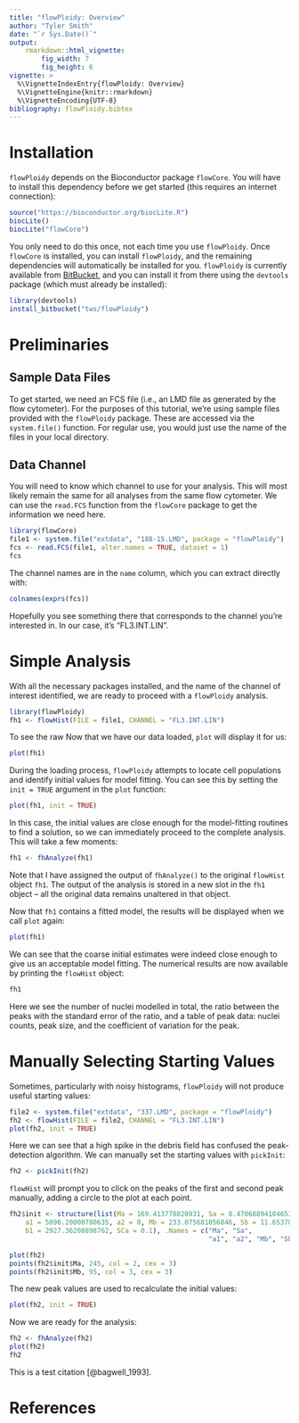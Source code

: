 ```yaml
---
title: "flowPloidy: Overview"
author: "Tyler Smith"
date: "`r Sys.Date()`"
output: 
    rmarkdown::html_vignette:
        fig_width: 7
        fig_height: 6
vignette: >
  %\VignetteIndexEntry{flowPloidy: Overview}
  %\VignetteEngine{knitr::rmarkdown}
  %\VignetteEncoding{UTF-8}
bibliography: flowPloidy.bibtex
---
```


# Installation

`flowPloidy` depends on the Bioconductor package `flowCore`. You will have to install this dependency before we get started (this requires an internet connection):

```r
source("https://bioconductor.org/biocLite.R")
biocLite()
biocLite("flowCore")
```

You only need to do this once, not each time you use `flowPloidy`. Once `flowCore` is installed, you can install `flowPloidy`, and the remaining dependencies will automatically be installed for you. `flowPloidy` is currently available from [BitBucket](https://bitbucket.org/tws/flowPloidy), and you can install it from there using the `devtools` package (which must already be installed):

```r
library(devtools)
install_bitbucket("tws/flowPloidy")
```

# Preliminaries

## Sample Data Files

To get started, we need an FCS file (i.e., an LMD file as generated by the flow cytometer). For the purposes of this tutorial, we're using sample files provided with the `flowPloidy` package. These are accessed via the `system.file()` function. For regular use, you would just use the name of the files in your local directory.

## Data Channel

You will need to know which channel to use for your analysis. This will most likely remain the same for all analyses from the same flow cytometer. We can use the `read.FCS` function from the `flowCore` package to get the information we need here.

```r
library(flowCore)
file1 <- system.file("extdata", "188-15.LMD", package = "flowPloidy")
fcs <- read.FCS(file1, alter.names = TRUE, dataset = 1)
fcs
```

The channel names are in the `name` column, which you can extract directly with:

```r
colnames(exprs(fcs))
```

Hopefully you see something there that corresponds to the channel you're interested in. In our case, it's "FL3.INT.LIN".


# Simple Analysis

With all the necessary packages installed, and the name of the channel of interest identified, we are ready to proceed with a `flowPloidy` analysis.

```r
library(flowPloidy)
fh1 <- flowHist(FILE = file1, CHANNEL = "FL3.INT.LIN")
```

To see the raw Now that we have our data loaded, `plot` will display it for us:

```r
plot(fh1)
```

During the loading process, `flowPloidy` attempts to locate cell populations and identify initial values for model fitting. You can see this by setting the `init = TRUE` argument in the `plot` function: 

```r
plot(fh1, init = TRUE)
```

In this case, the initial values are close enough for the model-fitting routines to find a solution, so we can immediately proceed to the complete analysis. This will take a few moments:

```r
fh1 <- fhAnalyze(fh1)
```

Note that I have assigned the output of `fhAnalyze()` to the original `flowHist` object `fh1`. The output of the analysis is stored in a new slot in the `fh1` object -- all the original data remains unaltered in that object.

Now that `fh1` contains a fitted model, the results will be displayed when we call `plot` again:

```r
plot(fh1)
```

We can see that the coarse initial estimates were indeed close enough to give us an acceptable model fitting. The numerical results are now available by printing the `flowHist` object:

```r
fh1
```

Here we see the number of nuclei modelled in total, the ratio between the peaks with the standard error of the ratio, and a table of peak data: nuclei counts, peak size, and the coefficient of variation for the peak.

# Manually Selecting Starting Values

Sometimes, particularly with noisy histograms, `flowPloidy` will not produce useful starting values:

```r
file2 <- system.file("extdata", "337.LMD", package = "flowPloidy")
fh2 <- flowHist(FILE = file2, CHANNEL = "FL3.INT.LIN")
plot(fh2, init = TRUE)
```

Here we can see that a high spike in the debris field has confused the peak-detection algorithm. We can manually set the starting values with `pickInit`:

```r
fh2 <- pickInit(fh2)
```

`flowHist` will prompt you to click on the peaks of the first and second peak manually, adding a circle to the plot at each point.

```r
fh2$init <- structure(list(Ma = 169.413778820931, Sa = 8.47068894104653, 
    a1 = 5096.20000780635, a2 = 0, Mb = 233.075681056846, Sb = 11.6537840528423, 
    b1 = 2927.36208898762, SCa = 0.1), .Names = c("Ma", "Sa", 
                                                  "a1", "a2", "Mb", "Sb", "b1", "SCa"))

plot(fh2)
points(fh2$init$Ma, 245, col = 2, cex = 3)
points(fh2$init$Mb, 95, col = 3, cex = 3)
```

The new peak values are used to recalculate the initial values:

```r
plot(fh2, init = TRUE)
```

Now we are ready for the analysis:

```r
fh2 <- fhAnalyze(fh2)
plot(fh2)
fh2
```
This is a test citation [@bagwell_1993].

# References
